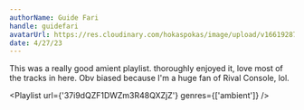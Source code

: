 ```yaml
---
authorName: Guide Fari
handle: guidefari
avatarUrl: https://res.cloudinary.com/hokaspokas/image/upload/v1661928720/bar_shpohc.png
date: 4/27/23
---
```


This was a really good amient playlist. thoroughly enjoyed it, love most of the tracks in here.
Obv biased because I'm a huge fan of Rival Console, lol.

<Playlist url={'37i9dQZF1DWZm3R48QXZjZ'} genres={['ambient']} />